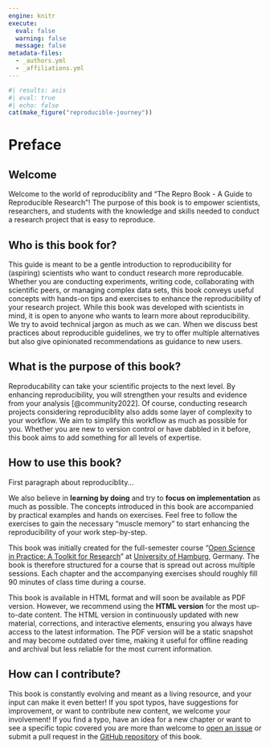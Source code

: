 ```yaml
---
engine: knitr
execute:
  eval: false
  warning: false
  message: false
metadata-files:
  - _authors.yml
  - _affiliations.yml
---
```


```r
#| results: asis
#| eval: true
#| echo: false
cat(make_figure("reproducible-journey"))
```

# Preface {.unnumbered}

## Welcome {.unnumbered}

Welcome to the world of reproduciblity and "The Repro Book - A Guide to Reproducible Research"!
The purpose of this book is to empower scientists, researchers, and students with the knowledge and skills needed to conduct a research project that is easy to reproduce.

## Who is this book for? {.unnumbered}

This guide is meant to be a gentle introduction to reproducibility for (aspiring) scientists who want to conduct research more reproducable.
Whether you are conducting experiments, writing code, collaborating with scientific peers, or managing complex data sets, this book conveys useful concepts with hands-on tips and exercises to enhance the reproducibility of your research project.
While this book was developed with scientists in mind, it is open to anyone who wants to learn more about reproducibility.
We try to avoid technical jargon as much as we can.
When we discuss best practices about reproducible guidelines, we try to offer multiple alternatives but also give opinionated recommendations as guidance to new users.

## What is the purpose of this book? {.unnumbered}

Reproducability can take your scientific projects to the next level.
By enhancing reproducibility, you will strengthen your results and evidence from your analysis [@community2022].
Of course, conducting research projects considering reproduciblity also adds some layer of complexity to your workflow.
We aim to simplify this workflow as much as possible for you. Whether you are new to version control or have dabbled in it before, this book aims to add something for all levels of expertise.


## How to use this book? {.unnumbered}

First paragraph about reproduciblity...

We also believe in **learning by doing** and try to **focus on implementation** as much as possible.
The concepts introduced in this book are accompanied by practical examples and hands on exercises. <!--# and quizzes?-->
Feel free to follow the exercises to gain the necessary "muscle memory" to start enhancing the reproducibility of your work step-by-step.

This book was initially created for the full-semester course "[Open Science in Practice: A Toolkit for Research](https://osf.io/23mvn/)" at [University of Hamburg](https://www.uni-hamburg.de), Germany.
The book is therefore structured for a course that is spread out across multiple sessions.
Each chapter and the accompanying exercises should roughly fill 90 minutes of class time during a course.

This book is available in HTML format and will soon be available as PDF version.
However, we recommend using the **HTML version** for the most up-to-date content. The HTML version in continuously updated with new material, corrections, and interactive elements, ensuring you always have access to the latest information.
The PDF version will be a static snapshot and may become outdated over time, making it useful for offline reading and archival but less reliable for the most current information.

## How can I contribute? {.unnumbered}

This book is constantly evolving and meant as a living resource, and your input can make it even better!
If you spot typos, have suggestions for improvement, or want to contribute new content, we welcome your involvement!
If you find a typo, have an idea for a new chapter or want to see a specific topic covered you are more than welcome to [open an issue]({{< var links.issues >}}) or submit a pull request in the [GitHub repository]({{< var project.repo-url >}}) of this book. 